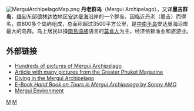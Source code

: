 [[Image:MerguiArchipelagoMap.png|thumb]]
'''丹老群岛'''（Mergui Archipelago），又译'''墨吉群岛'''，[[缅甸|缅甸]]东部[[德林达依|德林达依]]地区[[安达曼海|安达曼海]]沿岸的一个群岛，因临近[[丹老|丹老]]（墨吉）而得名，由800多个岛屿组成，总面积超过3500平方公里，是[[中南半岛|中南半岛]]安达曼海沿岸最大的岛群。岛上居民以操[[南島语族|南島语族]]语言的[[莫肯人|莫肯人]]为主，经济依赖渔业和旅游业。

==外部链接==
{{Portal|地理学|Terrestrial_globe.svg}}

* [https://web.archive.org/web/20080928082701/http://www.mergui.org/photogallery/index.php Hundreds of pictures of Mergui Archipelago]
* [https://web.archive.org/web/20090520125014/http://www.phuketmagazine.com/Andaman_Region/mergui_archipelago.html Article with many pictures from the Greater Phuket Magazine]
* [http://www.divetheworldburma.com/burma-diving-sites.htm Diving in the Mergui Archipelago] {{Wayback|url=http://www.divetheworldburma.com/burma-diving-sites.htm |date=20140404035309 }}
* [https://web.archive.org/web/20090530161911/http://www.mergui.org/Mergui_Booklet.pdf E-Book ''Hand Book on Tours in Mergui Archipelago'' by Sonny AMO]
* [http://www.1098.ws/Mergui_Environmentnew.htm Mergui Environment] {{Wayback|url=http://www.1098.ws/Mergui_Environmentnew.htm |date=20090326082012 }}

{{coord|12|00|N|98|00|E|display=title|region:MM_type:isle_source:GNS-enwiki}}
{{印度洋岛屿}}
[[Category:缅甸岛屿|M]]
[[Category:印度洋群岛|M]]
